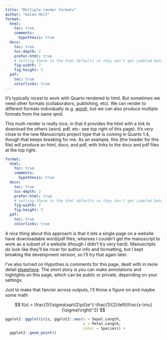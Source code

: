 ```yaml
---
title: "Multiple render formats"
author: "Galen Holt"
format:
  html:
    toc: true
    comments:
      hypothesis: true
  docx:
    toc: true
    toc-depth: 2
    prefer-html: true
    # setting these to the html defaults so they don't get jumbled between format
    fig-width: 7
    fig-height: 5
  pdf:
    toc: true
    colorlinks: true
---
```


It's typically nicest to work with Quarto rendered to html. But sometimes we need other formats (collaborators, publishing, etc). We can render to different formats individually (e.g. [word](render_word.qmd)), but we can also produce multiple formats from the same qmd.

This multi-render is really nice, in that it provides the html with a link to download the others (word, pdf, etc- see top right of this page). It's *very* close to the new Manuscripts project type that is coming in Quarto 1.4, though that keeps breaking for me. As an example, this (the header for this file) will produce an html, docx, and pdf, with links to the docx and pdf files at the top right.

``` yaml
format:
  html:
    toc: true
    comments:
      hypothesis: true
  docx:
    toc: true
    toc-depth: 2
    prefer-html: true
    # setting these to the html defaults so they don't get jumbled between format
    fig-width: 7
    fig-height: 5
  pdf: 
    toc: true
    colorlinks: true
```

A nice thing about this approach is that it lets a single page on a website have downloadable word/pdf files, whereas I couldn't get the manuscript to work as a subset of a website (though I didn't try very hard). Manuscripts do look like they'll be nicer for author info and formatting, but I kept breaking the development version, so I'll try that again later.

I've also turned on Hypothes.is comments for this page, dealt with in more detail [elsewhere](commenting_quarto.qmd). The short story is you can make annotations and highlights on this page, which can be public or private, depending on your settings.

Just to make that fancier across outputs, I'll throw a figure on and maybe some math

$$
f(x) = \frac{1}{\sigma\sqrt(2\pi)}e^{-\frac{1}{2}\left(\frac{x-\mu}{\sigma}\right)^2}
$$

```r
ggplot2::ggplot(iris, ggplot2::aes(x = Sepal.Length, 
                                   y = Petal.Length, 
                                   color = Species)) +
  ggplot2::geom_point()
```

